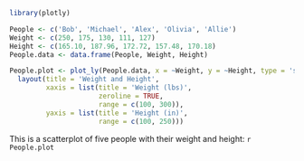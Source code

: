```r
library(plotly)

People <- c('Bob', 'Michael', 'Alex', 'Olivia', 'Allie')
Weight <- c(250, 175, 130, 111, 127)
Height <- c(165.10, 187.96, 172.72, 157.48, 170.18)
People.data <- data.frame(People, Weight, Height)

People.plot <- plot_ly(People.data, x = ~Weight, y = ~Height, type = 'scatter', textposition = 'middle right', textfont = list(color = 'green', size = 20)) %>%
  layout(title = 'Weight and Height',
         xaxis = list(title = 'Weight (lbs)',
                      zeroline = TRUE,
                      range = c(100, 300)),
         yaxis = list(title = 'Height (in)',
                      range = c(100, 250)))
```
This is a scatterplot of five people with their weight and height:
`r People.plot`


